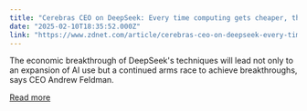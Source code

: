 ```yaml
---
title: "Cerebras CEO on DeepSeek: Every time computing gets cheaper, the market gets bigger"
date: "2025-02-10T18:35:52.000Z"
link: "https://www.zdnet.com/article/cerebras-ceo-on-deepseek-every-time-computing-gets-cheaper-the-market-gets-bigger/"
---
```


The economic breakthrough of DeepSeek's techniques will lead not only to an expansion of AI use but a continued arms race to achieve breakthroughs, says CEO Andrew Feldman.

[Read more](https://www.zdnet.com/article/cerebras-ceo-on-deepseek-every-time-computing-gets-cheaper-the-market-gets-bigger/)
